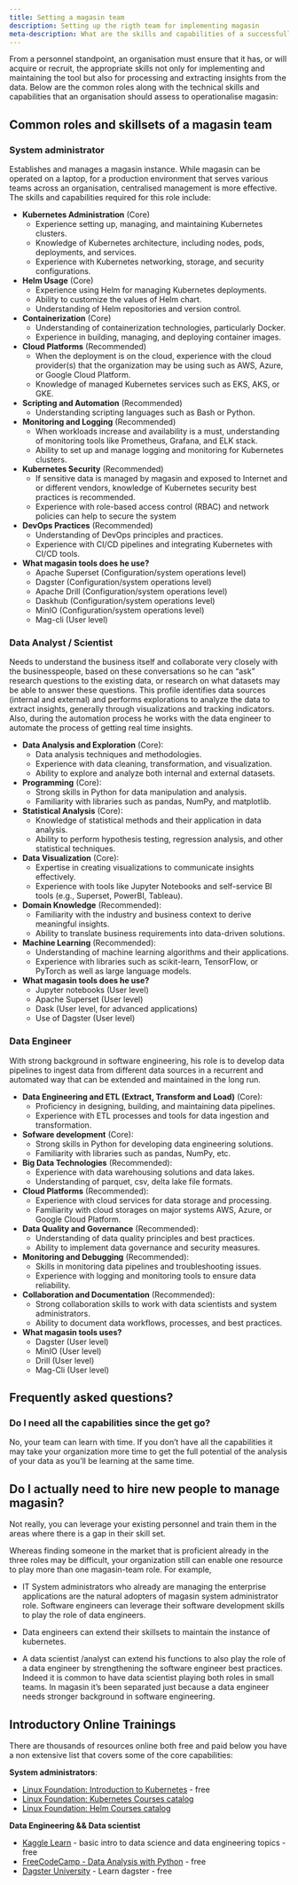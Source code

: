 ```yaml
---
title: Setting a magasin team
description: Setting up the rigth team for implementing magasin
meta-description: What are the skills and capabilities of a successfull magasin team. Setting up the rigth team for implementing magasin.
---
```


From a personnel standpoint, an organisation must ensure that it has, or will acquire or recruit, the appropriate skills not only for implementing and maintaining the tool but also for processing and extracting insights from the data. Below are the common roles along with the technical skills and capabilities that an organisation should assess to operationalise magasin:

## Common roles and skillsets of a magasin team

### System administrator
Establishes and manages a magasin instance. While magasin can be operated on a laptop, for a production environment that serves various teams across an organisation, centralised management is more effective. The skills and capabilities required for this role include:

* **Kubernetes Administration** (Core)
     - Experience setting up, managing, and maintaining Kubernetes clusters.
     - Knowledge of Kubernetes architecture, including nodes, pods, deployments, and services.
     - Experience with Kubernetes networking, storage, and security configurations.

* **Helm Usage** (Core)
     - Experience using Helm for managing Kubernetes deployments.
     - Ability to customize the values of Helm chart.
     - Understanding of Helm repositories and version control.

* **Containerization** (Core)
     - Understanding of containerization technologies, particularly Docker.
     - Experience in building, managing, and deploying container images.

* **Cloud Platforms** (Recommended)
     - When the deployment is on the cloud, experience with the cloud provider(s) that the organization may be using such as AWS, Azure, or Google Cloud Platform.
     - Knowledge of managed Kubernetes services such as EKS, AKS, or GKE.

* **Scripting and Automation** (Recommended)
     - Understanding scripting languages such as Bash or Python.

* **Monitoring and Logging** (Recommended)
     - When workloads increase and availability is a must, understanding of monitoring tools like Prometheus, Grafana, and ELK stack.
     - Ability to set up and manage logging and monitoring for Kubernetes clusters.

* **Kubernetes Security** (Recommended)
     - If sensitive data is managed by magasin and exposed to Internet and or different vendors, knowledge of Kubernetes security best practices is recommended.
     - Experience with role-based access control (RBAC) and network policies can help to secure the system

* **DevOps Practices** (Recommended)
     - Understanding of DevOps principles and practices.
     - Experience with CI/CD pipelines and integrating Kubernetes with CI/CD tools.

* **What magasin tools does he use?**
     - Apache Superset (Configuration/system operations level)
     - Dagster (Configuration/system operations level)
     - Apache Drill (Configuration/system operations level)
     - Daskhub (Configuration/system operations level)
     - MinIO (Configuration/system operations level)
     - Mag-cli (User level)

### Data Analyst / Scientist
Needs to understand the business itself and collaborate very closely with the businesspeople, based on these conversations so he can “ask” research questions to the existing data, or research on what datasets may be able to answer these questions. This profile identifies data sources (internal and external) and performs explorations to analyze the data to extract insights, generally through visualizations and tracking indicators. Also, during the automation process he works with the data engineer to automate the process of getting real time insights.

* **Data Analysis and Exploration** (Core):
    - Data analysis techniques and methodologies.
     - Experience with data cleaning, transformation, and visualization.
     - Ability to explore and analyze both internal and external datasets.

* **Programming** (Core):
     - Strong skills in Python for data manipulation and analysis.
     - Familiarity with libraries such as pandas, NumPy, and matplotlib.

* **Statistical Analysis** (Core):
     - Knowledge of statistical methods and their application in data analysis.
     - Ability to perform hypothesis testing, regression analysis, and other statistical techniques.

* **Data Visualization** (Core):
     - Expertise in creating visualizations to communicate insights effectively.
     - Experience with tools like Jupyter Notebooks and self-service BI tools (e.g., Superset, PowerBI, Tableau).

* **Domain Knowledge** (Recommended):
     - Familiarity with the industry and business context to derive meaningful insights.
     - Ability to translate business requirements into data-driven solutions.

* **Machine Learning** (Recommended):
     - Understanding of machine learning algorithms and their applications.
     - Experience with libraries such as scikit-learn, TensorFlow, or PyTorch as well as large language models.
* **What magasin tools does he use?**
     - Jupyter notebooks (User level)
     - Apache Superset (User level)
     - Dask (User level, for advanced applications)
     - Use of Dagster (User level)

### Data Engineer
With strong background in software engineering, his role is to develop data pipelines to ingest data from different data sources in a recurrent and automated way that can be extended and maintained in the long run.

* **Data Engineering and ETL (Extract, Transform and Load)** (Core):
     - Proficiency in designing, building, and maintaining data pipelines.
     - Experience with ETL processes and tools for data ingestion and transformation.
* **Sofware development** (Core):
     - Strong skills in Python for developing data engineering solutions.
     - Familiarity with libraries such as pandas, NumPy, etc.
* **Big Data Technologies** (Recommended):
     - Experience with data warehousing solutions and data lakes.
     - Understanding of parquet, csv, delta lake file formats.
* **Cloud Platforms** (Recommended):
     - Experience with cloud services for data storage and processing.
     - Familiarity with cloud storages on major systems AWS, Azure, or Google Cloud Platform.
* **Data Quality and Governance** (Recommended):
     - Understanding of data quality principles and best practices.
     - Ability to implement data governance and security measures.
* **Monitoring and Debugging** (Recommended):
     - Skills in monitoring data pipelines and troubleshooting issues.
     - Experience with logging and monitoring tools to ensure data reliability.
* **Collaboration and Documentation** (Recommended):
     - Strong collaboration skills to work with data scientists and system administrators.
     - Ability to document data workflows, processes, and best practices.
* **What magasin tools uses?**
     - Dagster (User level)
     - MinIO (User level)
     - Drill (User level)
     - Mag-Cli (User level)


## Frequently asked questions? 

### Do I need all the capabilities since the get go? 

No, your team can learn with time.  If you don't have all the capabilities it may take your organization more time to get the full potential of the analysis of your data as you'll be learning at the same time. 
 

## Do I actually need to hire new people to manage magasin?

Not really, you can leverage your existing personnel and train them in the areas where there is a gap in their skill set.

Whereas finding someone in the market that is proficient already in the three roles may be difficult, your organization still can enable one resource to play more than one magasin-team role. For example, 

* IT System administrators who already are managing the enterprise applications are the natural adopters of magasin system administrator role. Software engineers can leverage their software development skills to play the role of data engineers. 

*  Data engineers can extend their skillsets to maintain the instance of kubernetes.

* A data scientist /analyst can extend his functions to also play the role of a data engineer by strengthening the software engineer best practices. Indeed it is common to have data scientist playing both roles in small teams. In magasin it's been separated just because a data engineer needs stronger background in software engineering.


## Introductory Online Trainings

There are thousands of resources online both free and paid below you have a non extensive list that covers some of the core capabilities:

**System administrators**:

* [Linux Foundation: Introduction to Kubernetes](https://training.linuxfoundation.org/training/introduction-to-kubernetes/) - free
* [Linux Foundation: Kubernetes Courses catalog](https://training.linuxfoundation.org/full-catalog/?_sft_technology=kubernetes)
* [Linux Foundation: Helm Courses catalog](https://training.linuxfoundation.org/full-catalog/?_sft_technology=helm)

**Data Engineering && Data scientist**

* [Kaggle Learn]([https://www.kaggle.com/learn) - basic intro to data science and data engineering topics - free 
* [FreeCodeCamp - Data Analysis with Python](https://www.freecodecamp.org/learn/data-analysis-with-python/) - free
* [Dagster University](https://courses.dagster.io/) - Learn dagster - free



